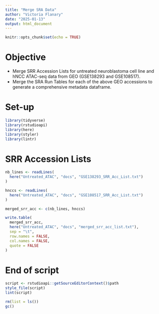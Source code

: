 ```yaml
---
title: "Merge SRA Data"
author: "Victoria Flanary"
date: "2025-01-13"
output: html_document
---
```


```r
knitr::opts_chunk$set(echo = TRUE)
```

# Objective
- Merge SRR Accession Lists for untreated neuroblastoma cell line and hNCC
ATAC-seq data from GEO (GSE138293 and GSE108517). 
- Merge the SRA Run Tables for each of the above GEO accessions to generate
a comprehensive metadata dataframe.

# Set-up
```r
library(tidyverse)
library(rstudioapi)
library(here)
library(styler)
library(lintr)
```

# SRR Accession Lists
```r
nb_lines <- readLines(
  here("Untreated_ATAC", "docs", "GSE138293_SRR_Acc_List.txt")
)

hnccs <- readLines(
  here("Untreated_ATAC", "docs", "GSE108517_SRR_Acc_List.txt")
)
```

```r
merged_srr_acc <- c(nb_lines, hnccs)
```

```r
write.table(
  merged_srr_acc,
  here("Untreated_ATAC", "docs", "merged_srr_acc_list.txt"),
  sep = "\t",
  row.names = FALSE,
  col.names = FALSE,
  quote = FALSE
)
```

# End of script
```r
script <- rstudioapi::getSourceEditorContext()$path
style_file(script)
lint(script)
```

```r
rm(list = ls())
gc()
```
